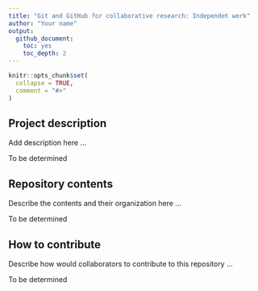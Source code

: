 ```yaml
---
title: "Git and GitHub for collaborative research: Independet work"
author: "Your name"
output: 
  github_document:
    toc: yes
    toc_depth: 2
---
```



```r
knitr::opts_chunk$set(
  collapse = TRUE,
  comment = "#>"
)
```

## Project description

Add description here ...  

To be determined

## Repository contents

Describe the contents and their organization here ...  

To be determined


## How to contribute

Describe how would collaborators to contribute to this repository ...  

To be determined
